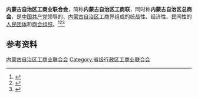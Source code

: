 {{Infobox PRCG
|color     = #828281
|机构名称 = 内蒙古自治区工商业联合会
|机构名称2 = 内蒙古自治区总商会
|对国外称 = 
|加挂牌子 = 
|合署办公 = 
|中共合署办公 = 
|人员名称 = 
|人员链接 = 
|届数     = 
|任期始   = 
|任期终   = 
|职位1    = 
|人员1    = 
|衔级1    = 
|职位2    = 
|职数2    = 
|人员2    = 
|人数2    = 
|上级机构 = [[中华全国工商业联合会|中华全国工商业联合会]]
|中共上级 = [[中国共产党内蒙古自治区委员会|中国共产党内蒙古自治区委员会]]
|中共本级 = 中国共产党内蒙古自治区工商业联合会党组
|本级纪检监察 = 
|机构类型 = [[人民团体|人民团体]]、[[商会组织|商会组织]]
|行政级别 = 正地厅级
|授权法源 = 
|组织法规 = 中国工商业联合会章程
|职能     = 
|职责     = 
|权限     = 
|电话     = 
|官网     = 
|场所1    = 
|地址1    =
|邮址1    =
|邮编1    = 
|电话1    = 
|交通1    =
|官网1    =
|被接替者 =
|时期1    =
|机构1    =
|接替者   =
}}
'''内蒙古自治区工商业联合会'''，简称'''内蒙古自治区工商联'''，同时称'''内蒙古自治区总商会'''，是[[中国共产党|中国共产党]]领导的、[[内蒙古自治区|内蒙古自治区]]工商界组成的统战性、经济性、民间性的[[人民团体|人民团体]]和[[商会组织|商会组织]]。<ref>{{Cite book|title=毛泽东经济思想大辞典|author=顾龙生主编; 乔东光, 张胜彬副主编|publisher=辽宁人民出版社|year=1993|isbn=|location=沈阳|pages=}}</ref><ref>{{Cite book|title=新语词大词典|author=韩明安主编|publisher=黑龙江人民出版社|year=1991|isbn=|location=哈尔滨|pages=}}</ref><ref>{{Cite web|title=工商联统战性、经济性、民间性提法的由来|url=http://www.zytzb.gov.cn/tzgs/299392.jhtml|accessdate=2020-08-23|work=中共中央统一战线工作部|archive-date=2020-10-20|archive-url=https://web.archive.org/web/20201020035959/http://www.zytzb.gov.cn/tzgs/299392.jhtml}}</ref>

== 参考资料 ==
{{reflist}}

{{中华人民共和国各省级行政区|工商业联合会}}

[[Category:内蒙古自治区工商业联合会|]]
[[Category:省级行政区工商业联合会|Category:省级行政区工商业联合会]]